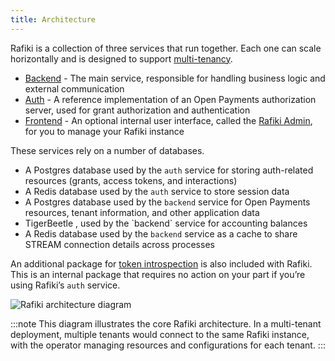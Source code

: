 ```yaml
---
title: Architecture
---
```



Rafiki is a collection of three services that run together. Each one can scale horizontally and is designed to support [multi-tenancy](/overview/concepts/multi-tenancy).

- [Backend](/integration/deployment/services/backend-service) - The main service, responsible for handling business logic and external communication
- [Auth](/integration/deployment/services/auth-service) - A reference implementation of an Open Payments authorization server, used for grant authorization and authentication
- [Frontend](/integration/deployment/services/frontend-service) - An optional internal user interface, called the [Rafiki Admin](/admin/admin-user-guide), for you to manage your Rafiki instance

These services rely on a number of databases.

- A Postgres database used by the `auth` service for storing auth-related resources (grants, access tokens, and interactions)
- A Redis database used by the `auth` service to store session data
- A Postgres database used by the `backend` service for Open Payments resources, tenant information, and other application data
- <LinkOut href='https://github.com/tigerbeetle/tigerbeetle'>
    TigerBeetle
  </LinkOut>
  , used by the `backend` service for accounting balances
- A Redis database used by the `backend` service as a cache to share STREAM connection details across processes

An additional package for [token introspection](/integration/deployment/services/auth-service#token-introspection) is also included with Rafiki. This is an internal package that requires no action on your part if you’re using Rafiki’s `auth` service.

<img src='/img/rafiki-architecture.png' alt='Rafiki architecture diagram' />

:::note
This diagram illustrates the core Rafiki architecture. In a multi-tenant deployment, multiple tenants would connect to the same Rafiki instance, with the operator managing resources and configurations for each tenant.
:::